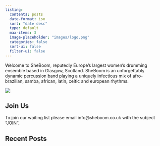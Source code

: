 ```yaml
---
listing:
  contents: posts
  date-format: iso
  sort: "date desc"
  type: default
  max-items: 3
  image-placeholder: "images/logo.png"
  categories: false
  sort-ui: false
  filter-ui: false
---
```


Welcome to SheBoom, reputedly Europe’s largest women’s drumming ensemble based in Glasgow, Scotland. SheBoom is an unforgettably dynamic percussion band playing a uniquely infectious mix of afro-brazilian, samba, african, latin, celtic and european rhythms.

![](images/logo-wide.png){fig-alt="SheBoom logo"}


## Join Us

To join our waiting list please email info@sheboom.co.uk with the subject “JOIN”.


## Recent Posts

